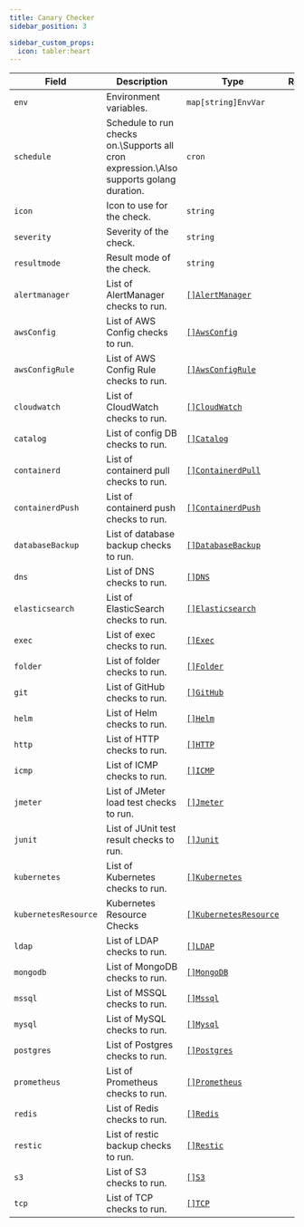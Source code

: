 ```yaml
---
title: Canary Checker
sidebar_position: 3

sidebar_custom_props:
  icon: tabler:heart
---
```


| Field            | Description                                                                                   | Type                                                | Required |
| ---------------- | --------------------------------------------------------------------------------------------- | --------------------------------------------------- | -------- |
| `env`            | Environment variables.                                                                        | `map[string]`<CommonLink to="authentication">`EnvVar`</CommonLink>            |          |
| `schedule`       | Schedule to run checks on.\Supports all cron expression.\Also supports golang duration. | `cron`                                            |          |
| `icon`           | Icon to use for the check.                                                                    | `string`                                            |          |
| `severity`       | Severity of the check.                                                                        | `string`                                            |          |
| `resultmode`     | Result mode of the check.                                                                     | `string`                                            |          |
| `alertmanager`   | List of AlertManager checks to run.                                                           | [`[]AlertManager`](/canary-checker/reference/alert-manager)         |          |
| `awsConfig`      | List of AWS Config checks to run.                                                             | [`[]AwsConfig`](/canary-checker/reference/aws-config)               |          |
| `awsConfigRule`  | List of AWS Config Rule checks to run.                                                        | [`[]AwsConfigRule`](/canary-checker/reference/aws-config-rule)      |          |
| `cloudwatch`     | List of CloudWatch checks to run.                                                             | [`[]CloudWatch`](/canary-checker/reference/aws-cloudwatch)              |          |
| `catalog`       | List of config DB checks to run.                                                              | [`[]Catalog`](/canary-checker/reference/catalog)                  |          |
| `containerd`     | List of containerd pull checks to run.                                                        | [`[]ContainerdPull`](/canary-checker/reference/containerd)     |          |
| `containerdPush` | List of containerd push checks to run.                                                        | [`[]ContainerdPush`](/canary-checker/reference/containerd)     |          |
| `databaseBackup` | List of database backup checks to run.                                                        | [`[]DatabaseBackup`](/canary-checker/reference/gcs-database-backup) |          |
| `dns`            | List of DNS checks to run.                                                                    | [`[]DNS`](/canary-checker/reference/dns)                            |          |
| `elasticsearch`  | List of ElasticSearch checks to run.                                                          | [`[]Elasticsearch`](/canary-checker/reference/elasticsearch)        |          |
| `exec`           | List of exec checks to run.                                                                   | [`[]Exec`](/canary-checker/reference/exec)                          |          |
| `folder`         | List of folder checks to run.                                                                 | [`[]Folder`](/canary-checker/reference/folder)                      |          |
| `git`         | List of GitHub checks to run.                                                                 | [`[]GitHub`](/canary-checker/reference/git)                      |          |
| `helm`           | List of Helm checks to run.                                                                   | [`[]Helm`](/canary-checker/reference/helm)                          |          |
| `http`           | List of HTTP checks to run.                                                                   | [`[]HTTP`](/canary-checker/reference/http)                          |          |
| `icmp`           | List of ICMP checks to run.                                                                   | [`[]ICMP`](/canary-checker/reference/icmp)                          |          |
| `jmeter`         | List of JMeter load test checks to run.                                                       | [`[]Jmeter`](/canary-checker/reference/jmeter)                      |          |
| `junit`          | List of JUnit test result checks to run.                                                      | [`[]Junit`](/canary-checker/reference/junit)                        |          |
| `kubernetes`     | List of Kubernetes checks to run.                                                             | [`[]Kubernetes`](/canary-checker/reference/kubernetes)              |          |
| `kubernetesResource`     | Kubernetes Resource Checks                                                           | [`[]KubernetesResource`](/canary-checker/reference/kubernetes-resource)              |          |
| `ldap`           | List of LDAP checks to run.                                                                   | [`[]LDAP`](/canary-checker/reference/./ldap)                          |          |s
| `mongodb`        | List of MongoDB checks to run.                                                                | [`[]MongoDB`](/canary-checker/reference/./mongo)                      |          |
| `mssql`          | List of MSSQL checks to run.                                                                  | [`[]Mssql`](/canary-checker/reference/./sql)                        |          |
| `mysql`          | List of MySQL checks to run.                                                                  | [`[]Mysql`](/canary-checker/reference/./sql)                        |          |
| `postgres`       | List of Postgres checks to run.                                                               | [`[]Postgres`](/canary-checker/reference/./sql)                  |          |
| `prometheus`     | List of Prometheus checks to run.                                                             | [`[]Prometheus`](/canary-checker/reference/./prometheus)              |          |
| `redis`          | List of Redis checks to run.                                                                  | [`[]Redis`](/canary-checker/reference/./redis)                        |          |
| `restic`         | List of restic backup checks to run.                                                          | [`[]Restic`](/canary-checker/reference/./restic)                      |          |
| `s3`             | List of S3 checks to run.                                                                     | [`[]S3`](/canary-checker/reference/s3-protocol)                              |          |
| `tcp`            | List of TCP checks to run.                                                                    | [`[]TCP`](/canary-checker/reference/./tcp)                            |          |

